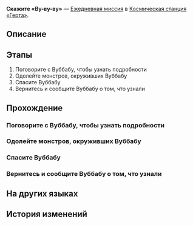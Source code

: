 {{Дополнить|Диалоги.}}
{{Миссия Инфобокс
|id              = 3000211
|Название        = 
|Изображение     = Миссия Освоения Скажите «Ву-ву-ву».png
|Тип             = Ежедневная миссия
|События         = 
|Глава           = 
|Условия         = 
|Персонажи       = Напуганный Вуббабу; Первопроходец; Расслабленный Вуббабу; Тревожный Вуббабу
|СтартЛокация    = Зона поддержки
|Мир             = Космическая станция «Герта»
|Локации         = Зона поддержки
|Предыдущая      = 
|Следующая       = 
|Награды         = Кредиты*5 000
}}
'''Скажите «Ву-ву-ву»''' — [[Ежедневная миссия]] в [[Космическая станция «Герта»]].

==Описание==
{{Описание|<!--официальное описание из Перекрёстка судеб-->}}

==Этапы==
# Поговорите с Вуббабу, чтобы узнать подробности
# Одолейте монстров, окруживших Вуббабу
# Спасите Вуббабу
# Вернитесь и сообщите Вуббабу о том, что узнали

==Прохождение==
{{Дополнить}}


===Поговорите с Вуббабу, чтобы узнать подробности===
{{Описание миссии|локация=Зона поддержки|Вам попался очень обеспокоенный Вуббабу. Спросите у него, что случилось.}}
{{Диалог Начало}}

{{Диалог Конец}}

===Одолейте монстров, окруживших Вуббабу===
{{Описание миссии|локация=Зона хранения|Вубба-ву, ву-ху-у... Монстры!}}
{{Диалог Начало}}

{{Диалог Конец}}

===Спасите Вуббабу===
{{Описание миссии|локация=Зона хранения|Этого Вуббабу, похоже, парализовало от страха... Посмотрите, что с ним.}}
{{Диалог Начало}}

{{Диалог Конец}}

===Вернитесь и сообщите Вуббабу о том, что узнали===
{{Описание миссии|локация=Зона поддержки|Спасение завершено! Вернитесь к обеспокоенному Вуббабу и сообщите, что волноваться не о чем.}}
{{Диалог Начало}}

{{Диалог Конец}}

==На других языках==
{{На других языках
|en   = Wooo A Little
|zhs  = 呜呜一下
|zht  = 嗚嗚一下
|ja   = ウーウーっとな！
|ko   = 훌쩍훌쩍
|es   = Un poco de buuu
|fr   = Youhou
|ru   = Скажите «Ву-ву-ву»
|th   = วูวู กันสักหน่อย
|vi   = Wo Wo Xem Nào!
|de   = Ein bisschen Wuh-wuh
|id   = Woo Woo Sebentar
|pt   = Comemore um Pouquinho
}}

==История изменений==
{{История изменений|2.7}}
